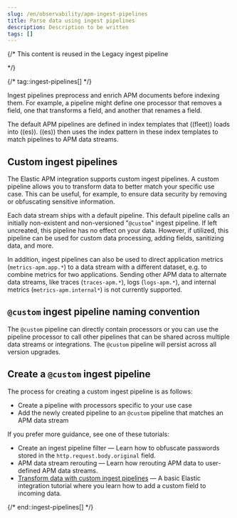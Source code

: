 ```yaml
---
slug: /en/observability/apm-ingest-pipelines
title: Parse data using ingest pipelines
description: Description to be written
tags: []
---
```



{/*
This content is reused in the Legacy ingest pipeline

*/}

<div id="apm-ingest-pipelines"></div>


{/* tag::ingest-pipelines[] */}

Ingest pipelines preprocess and enrich APM documents before indexing them.
For example, a pipeline might define one processor that removes a field,
one that transforms a field, and another that renames a field.

The default APM pipelines are defined in index templates that ((fleet)) loads into ((es)).
((es)) then uses the index pattern in these index templates to match pipelines to APM data streams.

<div id="custom-ingest-pipelines{append_legacy}"></div>

## Custom ingest pipelines

The Elastic APM integration supports custom ingest pipelines.
A custom pipeline allows you to transform data to better match your specific use case.
This can be useful, for example, to ensure data security by removing or obfuscating sensitive information.

Each data stream ships with a default pipeline.
This default pipeline calls an initially non-existent and non-versioned "`@custom`" ingest pipeline.
If left uncreated, this pipeline has no effect on your data. However, if utilized,
this pipeline can be used for custom data processing, adding fields, sanitizing data, and more.

In addition, ingest pipelines can also be used to direct application metrics (`metrics-apm.app.*`) to a data stream with a different dataset, e.g. to combine metrics for two applications.
Sending other APM data to alternate data streams, like traces (`traces-apm.*`), logs (`logs-apm.*`), and internal metrics (`metrics-apm.internal*`) is not currently supported.

<div id="custom-ingest-pipeline-naming{append_legacy}"></div>

## `@custom` ingest pipeline naming convention

<IngestPipelineNaming />

The `@custom` pipeline can directly contain processors or you can use the
pipeline processor to call other pipelines that can be shared across multiple data streams or integrations.
The `@custom` pipeline will persist across all version upgrades.

<div id="custom-ingest-pipeline-create{append_legacy}"></div>

## Create a `@custom` ingest pipeline

The process for creating a custom ingest pipeline is as follows:

* Create a pipeline with processors specific to your use case
* Add the newly created pipeline to an `@custom` pipeline that matches an APM data stream

If you prefer more guidance, see one of these tutorials:

* <DocLink slug="/en/observability/apm-custom-filter" section="create-an-ingest-pipeline-filter">Create an ingest pipeline filter</DocLink> — Learn how to obfuscate passwords stored in the `http.request.body.original` field.
* <DocLink slug="/en/observability/apm-data-streams" section="apm-data-stream-rerouting">APM data stream rerouting</DocLink> — Learn how rerouting APM data to user-defined APM data streams.
* [Transform data with custom ingest pipelines](((fleet-guide))/data-streams-pipeline-tutorial.html) — A basic Elastic integration tutorial where you learn how to add a custom field to incoming data.

{/* end::ingest-pipelines[] */}